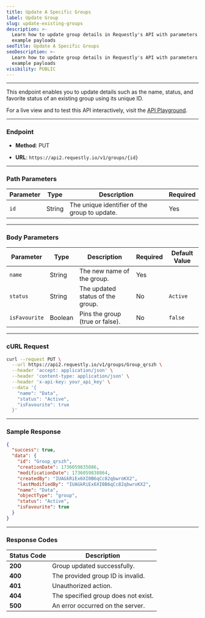 ```yaml
---
title: Update A Specific Groups
label: Update Group
slug: update-existing-groups
description: >-
  Learn how to update group details in Requestly's API with parameters and
  example payloads
seoTitle: Update A Specific Groups
seoDescription: >-
  Learn how to update group details in Requestly's API with parameters and
  example payloads
visibility: PUBLIC
---
```

***

This endpoint enables you to update details such as the name, status, and favorite status of an existing group using its unique ID.

For a live view and to test this API interactively, visit the [API Playground](https://requestly.readme.io/reference/put_groups-id).

***

### Endpoint

* **Method**: PUT

* **URL**: `https://api2.requestly.io/v1/groups/{id}`

***

### Path Parameters

| **Parameter** | **Type** | **Description**                               | **Required** |
| ------------- | -------- | --------------------------------------------- | ------------ |
| `id`          | String   | The unique identifier of the group to update. | Yes          |

***

### Body Parameters

| **Parameter** | **Type** | **Description**                  | **Required** | **Default Value** |
| ------------- | -------- | -------------------------------- | ------------ | ----------------- |
| `name`        | String   | The new name of the group.       | Yes          |                   |
| `status`      | String   | The updated status of the group. | No           | `Active`          |
| `isFavourite` | Boolean  | Pins the group (true or false).  | No           | `false`           |

***

### cURL Request

```bash
curl --request PUT \
  --url https://api2.requestly.io/v1/groups/Group_qrszh \
  --header 'accept: application/json' \
  --header 'content-type: application/json' \
  --header 'x-api-key: your_api_key' \
  --data '{
    "name": "Data",
    "status": "Active",
    "isFavourite": true
  }'
```

***

### Sample Response

```json
{
  "success": true,
  "data": {
    "id": "Group_qrszh",
    "creationDate": 1736059835086,
    "modificationDate": 1736059838864,
    "createdBy": "IUAGkRiEx6XI0B6qCc82qbwroKX2",
    "lastModifiedBy": "IUAGkRiEx6XI0B6qCc82qbwroKX2",
    "name": "Data",
    "objectType": "group",
    "status": "Active",
    "isFavourite": true
  }
}
```

***

### Response Codes

| **Status Code** | **Description**                     |
| --------------- | ----------------------------------- |
| **200**         | Group updated successfully.         |
| **400**         | The provided group ID is invalid.   |
| **401**         | Unauthorized action.                |
| **404**         | The specified group does not exist. |
| **500**         | An error occurred on the server.    |
